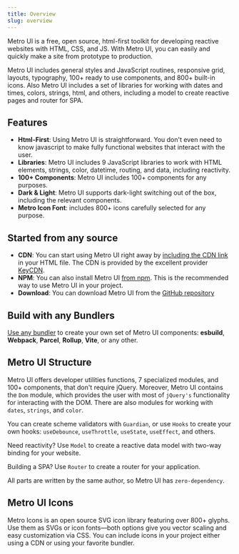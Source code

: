 ```yaml
---
title: Overview
slug: overview
---
```



<div>
    <GithubButton user="olton" repo="metroui"/>
    <SourceButton icon="rocket" text="Website" href="https://metroui.org.ua"/>
</div> 

<Leader content="Welcome to Metro UI - popularity framework for creating websites!"/>

Metro UI is a free, open source, html-first toolkit for developing reactive websites with HTML, CSS, and JS. 
With Metro UI, you can easily and quickly make a site from prototype to production.

Metro UI includes general styles and JavaScript routines, responsive grid, layouts, typography, 100+ ready to use components, and 800+ built-in icons.
Also Metro UI includes a set of libraries for working with dates and times, colors, strings, html, and others, including a model to create reactive pages and router for SPA.

## Features

+ **Html-First**: Using Metro UI is straightforward. You don't even need to know javascript to make fully functional websites that interact with the user.
+ **Libraries**: Metro UI includes 9 JavaScript libraries to work with HTML elements, strings, color, datetime, routing, and data, including reactivity.
+ **100+ Components**: Metro UI includes 100+ components for any purposes.
+ **Dark & Light**: Metro UI supports dark-light switching out of the box, including the relevant components.
+ **Metro Icon Font**: includes 800+ icons carefully selected for any purpose.

## Started from any source

+ **CDN**: You can start using Metro UI right away by [including the CDN link](/getting-started/download) in your HTML file. The CDN is provided by the excellent provider [KeyCDN](https://keycdn.com/).
+ **NPM**: You can also install Metro UI [from npm](https://www.npmjs.com/package/@olton/metroui). This is the recommended way to use Metro UI in your project.
+ **Download**: You can download Metro UI from the [GitHub repository](https://github.com/olton/metroui)

## Build with any Bundlers

[Use any bundler](/getting-started/bundlers) to create your own set of Metro UI components: **esbuild**, **Webpack**, **Parcel**, **Rollup**, **Vite**, or any other.

## Metro UI Structure

Metro UI offers developer utilities functions, 7 specialized modules, and 100+ components, that don't require jQuery.
Moreover, Metro UI contains the `Dom` module, which provides the user with most of `jQuery's` functionality for interacting with the DOM.
There are also modules for working with `dates`, `strings`, and `color`.

You can create scheme validators with `Guardian`, or use `Hooks` to create your own hooks: `useDebounce`, `useThrottle`, `useState`, `useEffect`, and others.

Need reactivity? Use `Model` to create a reactive data model with two-way binding for your website.

Building a SPA? Use `Router` to create a router for your application.

All parts are written by the same author, so Metro UI has `zero-dependency`.

## Metro UI Icons

Metro Icons is an open source SVG icon library featuring over 800+ glyphs. Use them as SVGs or icon fonts—both options give you vector scaling and easy customization via CSS. You can include icons in your project either using a CDN or using your favorite bundler.
